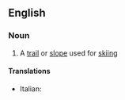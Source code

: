 ==English==

===Noun===
{{en-noun|head=[[ski]] [[run]]}}

# {{context|sports}} A [[trail]] or [[slope]] used for [[skiing]]

====Translations====
{{trans-top|trail for skiing}}
* Italian: {{t+|it|pista|f}}
{{trans-mid}}
{{trans-bottom}}